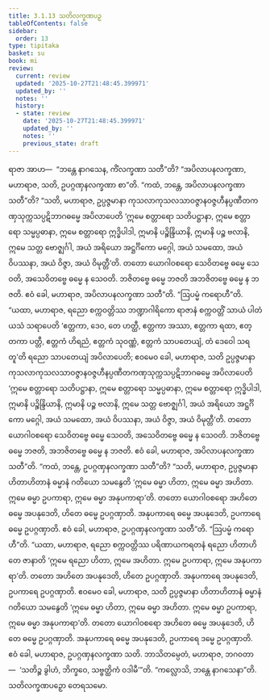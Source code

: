 ```yaml
---
title: 3.1.13 သတိလက္ခဏပဉှ
tableOfContents: false
sidebar:
  order: 13
type: tipitaka
basket: su
book: mi
review:
  current: review
  updated: '2025-10-27T21:48:45.399971'
  updated_by: ''
  notes: ''
  history:
  - state: review
    date: '2025-10-27T21:48:45.399971'
    updated_by: ''
    notes: ''
    previous_state: draft
---
```



<ReviewStatus review={frontmatter.review} showDetails={true} />

<HypothesisAnnotation frontmatter={frontmatter} />

<DynamicBreadcrumb />

<Division number="36" book="mi" e="ch" v="28">

<Paragraph number="157" book="mi">
ရာဇာ အာဟ—  “ဘန္တေ နာဂသေန, ကိံလက္ခဏာ သတီ”တိ? “အပိလာပနလက္ခဏာ, မဟာရာဇ, သတိ, ဥပဂ္ဂဏှနလက္ခဏာ စာ”တိ. “ကထံ, ဘန္တေ, အပိလာပနလက္ခဏာ သတီ”တိ? “သတိ, မဟာရာဇ, ဥပ္ပဇ္ဇမာနာ ကုသလာကုသလသာဝဇ္ဇာနဝဇ္ဇဟီနပ္ပဏီတကဏှသုက္ကသပ္ပဋိဘာဂဓမ္မေ အပိလာပေတိ ‘ဣမေ စတ္တာရော သတိပဋ္ဌာနာ, ဣမေ စတ္တာရော သမ္မပ္ပဓာနာ, ဣမေ စတ္တာရော ဣဒ္ဓိပါဒါ, ဣမာနိ ပဉ္စိန္ဒြိယာနိ, ဣမာနိ ပဉ္စ ဗလာနိ, ဣမေ သတ္တ ဗောဇ္ဈင်္ဂါ, အယံ အရိယော အဋ္ဌင်္ဂိကော မဂ္ဂေါ, အယံ သမထော, အယံ ဝိပဿနာ, အယံ ဝိဇ္ဇာ, အယံ ဝိမုတ္တီ’တိ. တတော ယောဂါဝစရော သေဝိတဗ္ဗေ ဓမ္မေ သေဝတိ, အသေဝိတဗ္ဗေ ဓမ္မေ န သေဝတိ. ဘဇိတဗ္ဗေ ဓမ္မေ ဘဇတိ အဘဇိတဗ္ဗေ ဓမ္မေ န ဘဇတိ. ဧဝံ ခေါ, မဟာရာဇ, အပိလာပနလက္ခဏာ သတီ”တိ.
</Paragraph>

<Paragraph number="158" book="mi">
“ဩပမ္မံ ကရောဟီ”တိ. “ယထာ, မဟာရာဇ, ရညော စက္ကဝတ္တိဿ ဘဏ္ဍာဂါရိကော ရာဇာနံ စက္ကဝတ္တိံ သာယံ ပါတံ ယသံ သရာပေတိ ‘ဧတ္တကာ, ဒေဝ, တေ ဟတ္ထီ, ဧတ္တကာ အဿာ, ဧတ္တကာ ရထာ, ဧတ္တကာ ပတ္တီ, ဧတ္တကံ ဟိရညံ, ဧတ္တကံ သုဝဏ္ဏံ, ဧတ္တကံ သာပတေယျံ, တံ ဒေဝေါ သရတူ’တိ ရညော သာပတေယျံ အပိလာပေတိ; ဧဝမေဝ ခေါ, မဟာရာဇ, သတိ ဥပ္ပဇ္ဇမာနာ ကုသလာကုသလသာဝဇ္ဇာနဝဇ္ဇဟီနပ္ပဏီတကဏှသုက္ကသပ္ပဋိဘာဂဓမ္မေ အပိလာပေတိ ‘ဣမေ စတ္တာရော သတိပဋ္ဌာနာ, ဣမေ စတ္တာရော သမ္မပ္ပဓာနာ, ဣမေ စတ္တာရော ဣဒ္ဓိပါဒါ, ဣမာနိ ပဉ္စိန္ဒြိယာနိ, ဣမာနိ ပဉ္စ ဗလာနိ, ဣမေ သတ္တ ဗောဇ္ဈင်္ဂါ, အယံ အရိယော အဋ္ဌင်္ဂိကော မဂ္ဂေါ, အယံ သမထော, အယံ ဝိပဿနာ, အယံ ဝိဇ္ဇာ, အယံ ဝိမုတ္တီ’တိ. တတော ယောဂါဝစရော သေဝိတဗ္ဗေ ဓမ္မေ သေဝတိ, အသေဝိတဗ္ဗေ ဓမ္မေ န သေဝတိ. ဘဇိတဗ္ဗေ ဓမ္မေ ဘဇတိ, အဘဇိတဗ္ဗေ ဓမ္မေ န ဘဇတိ. ဧဝံ ခေါ, မဟာရာဇ, အပိလာပနလက္ခဏာ သတီ”တိ.
</Paragraph>

<Paragraph number="159" book="mi">
“ကထံ, ဘန္တေ, ဥပဂ္ဂဏှနလက္ခဏာ သတီ”တိ? “သတိ, မဟာရာဇ, ဥပ္ပဇ္ဇမာနာ ဟိတာဟိတာနံ ဓမ္မာနံ ဂတိယော သမနွေတိ ‘ဣမေ ဓမ္မာ ဟိတာ, ဣမေ ဓမ္မာ အဟိတာ. ဣမေ ဓမ္မာ ဥပကာရာ, ဣမေ ဓမ္မာ အနုပကာရာ’တိ. တတော ယောဂါဝစရော အဟိတေ ဓမ္မေ အပနုဒေတိ, ဟိတေ ဓမ္မေ ဥပဂ္ဂဏှာတိ. အနုပကာရေ ဓမ္မေ အပနုဒေတိ, ဥပကာရေ ဓမ္မေ ဥပဂ္ဂဏှာတိ. ဧဝံ ခေါ, မဟာရာဇ, ဥပဂ္ဂဏှနလက္ခဏာ သတီ”တိ.
</Paragraph>

<Paragraph number="160" book="mi">
“ဩပမ္မံ ကရောဟီ”တိ. “ယထာ, မဟာရာဇ, ရညော စက္ကဝတ္တိဿ ပရိဏာယကရတနံ ရညော ဟိတာဟိတေ ဇာနာတိ ‘ဣမေ ရညော ဟိတာ, ဣမေ အဟိတာ. ဣမေ ဥပကာရာ, ဣမေ အနုပကာရာ’တိ. တတော အဟိတေ အပနုဒေတိ, ဟိတေ ဥပဂ္ဂဏှာတိ. အနုပကာရေ အပနုဒေတိ, ဥပကာရေ ဥပဂ္ဂဏှာတိ. ဧဝမေဝ ခေါ, မဟာရာဇ, သတိ ဥပ္ပဇ္ဇမာနာ ဟိတာဟိတာနံ ဓမ္မာနံ ဂတိယော သမနွေတိ ‘ဣမေ ဓမ္မာ ဟိတာ, ဣမေ ဓမ္မာ အဟိတာ. ဣမေ ဓမ္မာ ဥပကာရာ, ဣမေ ဓမ္မာ အနုပကာရာ’တိ. တတော ယောဂါဝစရော အဟိတေ ဓမ္မေ အပနုဒေတိ, ဟိတေ ဓမ္မေ ဥပဂ္ဂဏှာတိ. အနုပကာရေ ဓမ္မေ အပနုဒေတိ, ဥပကာရေ ဒမ္မေ ဥပဂ္ဂဏှာတိ. ဧဝံ ခေါ, မဟာရာဇ, ဥပဂ္ဂဏှနလက္ခဏာ သတိ. ဘာသိတမ္ပေတံ, မဟာရာဇ, ဘဂဝတာ—  ‘သတိဉ္စ ခွါဟံ, ဘိက္ခဝေ, သဗ္ဗတ္ထိကံ ဝဒါမီ’”တိ.
</Paragraph>

<Paragraph number="161" book="mi">
“ကလ္လောသိ, ဘန္တေ နာဂသေနာ”တိ.

</Paragraph>
</Division>

<Paragraph number="162" type="center" book="mi">
သတိလက္ခဏပဉှော တေရသမော.
</Paragraph>